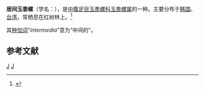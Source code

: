 {{Speciesbox
| genus = Littoraria
| species = intermedia
| authority = Philippi, 1846
}}
'''居间玉黍螺'''（学名：''{{lang|la|Littoraria intermedia}}''），是[[中腹足目|中腹足目]][[玉黍螺科|玉黍螺科]][[玉黍螺属|玉黍螺属]]的一种。主要分布于[[韩国|韩国]]、[[台湾|台湾]]，常栖息在红树林上。<ref>{{cite web|url=http://shell.sinica.edu.tw/chinese/shellbase_detail.php?science_no=3229|title=国际贝库：居间玉黍螺|publisher=台湾贝类资料库|accessdate=2009-08-11|archive-date=2016-03-04|archive-url=https://web.archive.org/web/20160304101940/http://shell.sinica.edu.tw/chinese/shellbase_detail.php?science_no=3229|dead-url=no}}</ref>

其[[种加词|种加词]]“''intermedia''”意为“中间的”。

== 参考文献 ==
{{reflist}}
{{Taxonbar|from=Q3656453}}

[[Category:玉黍螺属|J]]
[[Category:1846年描述的动物|J]]